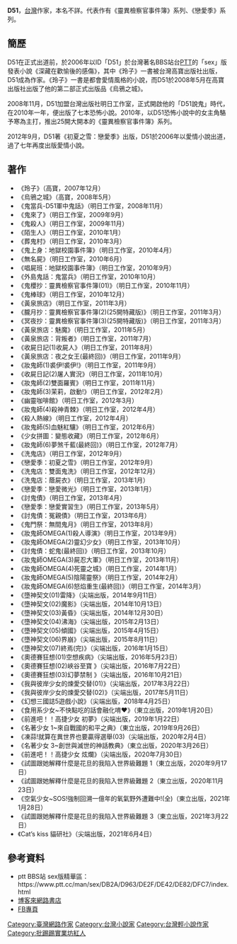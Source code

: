 '''D51'''，[[台灣|台灣]]作家，本名不詳。代表作有《靈異檢察官事件簿》系列、《戀愛季》系列。<br>

== 簡歷 ==

D51在正式出道前，於2006年以ID「D51」於台灣著名BBS站台[[批踢踢|PTT]]的「sex」版發表小說《深藏在歡愉後的感傷》，其中《玲子》一書被台灣高寶出版社出版，D51成為作家。《玲子》一書是都會愛情風格的小說，而D51於2008年5月在高寶出版社出版了他的第二部正式出版品《烏鴉之城》。

2008年11月，D51加盟台灣出版社明日工作室，正式開啟他的「D51說鬼」時代，在2010年一年，便出版了七本恐怖小說。2010年，以D51恐怖小說中的女主角駱予寒為主打，推出25開大開本的《靈異檢察官事件簿》系列。

2012年9月，D51著《初夏之雪：戀愛季》出版，D51於2006年以愛情小說出道，過了七年再度出版愛情小說。

== 著作 ==
*《玲子》（高寶，2007年12月）
*《烏鴉之城》（高寶，2008年5月）
*《鬼當兵-D51軍中鬼話》（明日工作室，2008年11月）
*《鬼來了》（明日工作室，2009年9月）
*《鬼殺人》（明日工作室，2009年11月）
*《陌生人》（明日工作室，2010年1月）
*《葬鬼村》（明日工作室，2010年3月）
*《鬼上身：地獄校園事件簿》（明日工作室，2010年4月）
*《無名屍》（明日工作室，2010年6月）
*《唱屍班：地獄校園事件簿》（明日工作室，2010年9月）
*《外島鬼話：鬼當兵》（明日工作室，2010年10月）
*《鬼櫻抄：靈異檢察官事件簿(01)》（明日工作室，2010年11月）
*《鬼棒球》（明日工作室，2010年12月）
*《黃泉旅店》（明日工作室，2011年3月）
*《朧月抄：靈異檢察官事件簿(2)(25開特藏版)》（明日工作室，2011年3月）
*《冥夜抄：靈異檢察官事件簿(3)(25開特藏版)》（明日工作室，2011年3月）
*《黃泉旅店：魅魔》（明日工作室，2011年5月）
*《黃泉旅店：背叛者》（明日工作室，2011年7月）
*《收屍日記(1)收屍人》（明日工作室，2011年8月）
*《黃泉旅店：夜之女王(最終回)》（明日工作室，2011年9月）
*《妝鬼師(1)裘伊!裘伊!》（明日工作室，2011年9月）
*《收屍日記(2)屠人實況》（明日工作室，2011年10月）
*《妝鬼師(2)雙面羅賓》（明日工作室，2011年11月）
*《妝鬼師(3)茉莉，啟動!》（明日工作室，2012年2月）
*《幽靈咖啡館》（明日工作室，2012年3月）
*《妝鬼師(4)殺神青棘》（明日工作室，2012年4月）
*《殺人熱線》（明日工作室，2012年4月）
*《妝鬼師(5)血魅紅驤》（明日工作室，2012年6月）
*《少女拼圖：變態收藏》（明日工作室，2012年6月）
*《妝鬼師(6)夢煞千藍(最終回)》（明日工作室，2012年7月）
*《洗鬼店》（明日工作室，2012年9月）
*《戀愛季：初夏之雪》（明日工作室，2012年9月）
*《洗鬼店：雙面鬼洗》（明日工作室，2012年12月）
*《洗鬼店：蔭屍衣》（明日工作室，2013年1月）
*《戀愛季：戀愛微光》（明日工作室，2013年1月）
*《討鬼債》（明日工作室，2013年4月）
*《戀愛季：戀愛實習生》（明日工作室，2013年5月）
*《討鬼債：冤親債》（明日工作室，2013年6月）
*《鬼門祭：無間鬼月》（明日工作室，2013年8月）
*《妝鬼師OMEGA(1)殺人導演》（明日工作室，2013年9月）
*《妝鬼師OMEGA(2)靈幻少女》（明日工作室，2013年10月）
*《討鬼債：蛇鬼(最終回)》（明日工作室，2013年10月）
*《妝鬼師OMEGA(3)屍忍大軍》（明日工作室，2013年11月）
*《妝鬼師OMEGA(4)死靈之城》（明日工作室，2014年1月）
*《妝鬼師OMEGA(5)陰陽靈祭》（明日工作室，2014年2月）
*《妝鬼師OMEGA(6)怒焰重生(最終回)》（明日工作室，2014年3月）
*《墮神契文(01)雷降》（尖端出版，2014年9月11日）
*《墮神契文(02)魔影》（尖端出版，2014年10月13日）
*《墮神契文(03)黃昏》（尖端出版，2014年12月30日）
*《墮神契文(04)沸海》（尖端出版，2015年2月13日）
*《墮神契文(05)傾國》（尖端出版，2015年4月15日）
*《墮神契文(06)界崩》（尖端出版，2015年8月11日）
*《墮神契文(07)終焉(完)》（尖端出版，2016年1月15日）
*《奧德賽狂想(01)空想疾病》（尖端出版，2016年5月23日）
*《奧德賽狂想(02)峽谷至寶 》（尖端出版，2016年7月22日）
*《奧德賽狂想(03)幻夢禁制 》（尖端出版，2016年10月21日）
*《我與彼岸少女的煉愛交替(01)》（尖端出版，2017年3月22日）
*《我與彼岸少女的煉愛交替(02)》（尖端出版，2017年5月11日）
*《幻想三國誌5遊戲小說》（尖端出版，2018年4月25日）
*《食用系少女~不快點吃的話會融化唷❤》（東立出版，2019年1月20日）
*《前進吧！！高捷少女 初夢》（尖端出版，2019年1月22日）
*《名著少女 1~來自戰國的和平之典》（東立出版，2019年9月26日）
*《凍蒜!就算在異世界也要贏得選舉(03)（尖端出版，2020年2月4日）
*《名著少女 3~創世與滅世的神話教典》（東立出版，2020年3月26日）
*《前進吧！！高捷少女 炫爛》（尖端出版，2020年7月30日）
*《試圖跟她解釋什麼是花旦的我陷入世界級難題 1（東立出版，2020年9月17日）
*《試圖跟她解釋什麼是花旦的我陷入世界級難題 2（東立出版，2020年11月23日）
*《空氣少女~SOS!強制回溯一億年的氧氣野外遭難中!(全)（東立出版，2021年1月28日）
*《試圖跟她解釋什麼是花旦的我陷入世界級難題 3（東立出版，2021年3月22日）
*《Cat’s kiss 貓研社》（尖端出版，2021年6月4日）

==參考資料==
* ptt BBS站 sex版精華區：https://www.ptt.cc/man/sex/DB2A/D963/DE2F/DE42/DE82/DFC7/index.html
* [http://www.books.com.tw/ 博客來網路書店]{{Wayback|url=http://www.books.com.tw/ |date=20071021002744 }}
* [https://zh-tw.facebook.com/iamd51/ FB專頁]{{Wayback|url=https://zh-tw.facebook.com/iamd51/ |date=20190215210822 }}

[[Category:臺灣網路作家|Category:臺灣網路作家]]
[[Category:台灣小說家|Category:台灣小說家]]
[[Category:台灣輕小說作家|Category:台灣輕小說作家]]
[[Category:批踢踢實業坊紅人|Category:批踢踢實業坊紅人]]